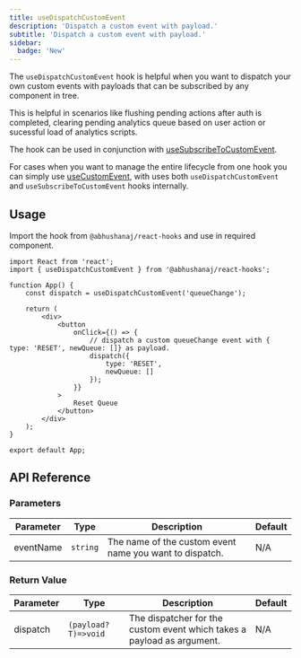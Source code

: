 ```yaml
---
title: useDispatchCustomEvent
description: 'Dispatch a custom event with payload.'
subtitle: 'Dispatch a custom event with payload.'
sidebar:
  badge: 'New'
---
```



The `useDispatchCustomEvent` hook is helpful when you want to dispatch your own custom events with payloads that can be subscribed by any component in tree.

This is helpful in scenarios like flushing pending actions after auth is completed, clearing pending analytics queue based on user action or sucessful load of analytics scripts.

The hook can be used in conjunction with [useSubscribeToCustomEvent](/hooks/utilities/usesubscribetocustomevent/).

For cases when you want to manage the entire lifecycle from one hook you can simply use [useCustomEvent](/hooks/utilities/usecustomevent/), with uses both `useDispatchCustomEvent` and `useSubscribeToCustomEvent` hooks internally.

<DemoWrapper title="useDispatchCustomEvent">
	<Example client:load />
</DemoWrapper>

## Usage

Import the hook from `@abhushanaj/react-hooks` and use in required component.

```tsx title="./src/App.tsx" ins={2,5,11-15} mark="useDispatchCustomEvent"
import React from 'react';
import { useDispatchCustomEvent } from '@abhushanaj/react-hooks';

function App() {
	const dispatch = useDispatchCustomEvent('queueChange');

	return (
		<div>
			<button
				onClick={() => {
					// dispatch a custom queueChange event with { type: 'RESET', newQueue: []} as payload.
					dispatch({
						type: 'RESET',
						newQueue: []
					});
				}}
			>
				Reset Queue
			</button>
		</div>
	);
}

export default App;
```

## API Reference

### Parameters

| Parameter | Type     | Description                                             | Default |
| --------- | -------- | ------------------------------------------------------- | ------- |
| eventName | `string` | The name of the custom event name you want to dispatch. | N/A     |

### Return Value

| Parameter | Type                 | Description                                                            | Default |
| --------- | -------------------- | ---------------------------------------------------------------------- | ------- |
| dispatch  | `(payload? T)=>void` | The dispatcher for the custom event which takes a payload as argument. | N/A     |
